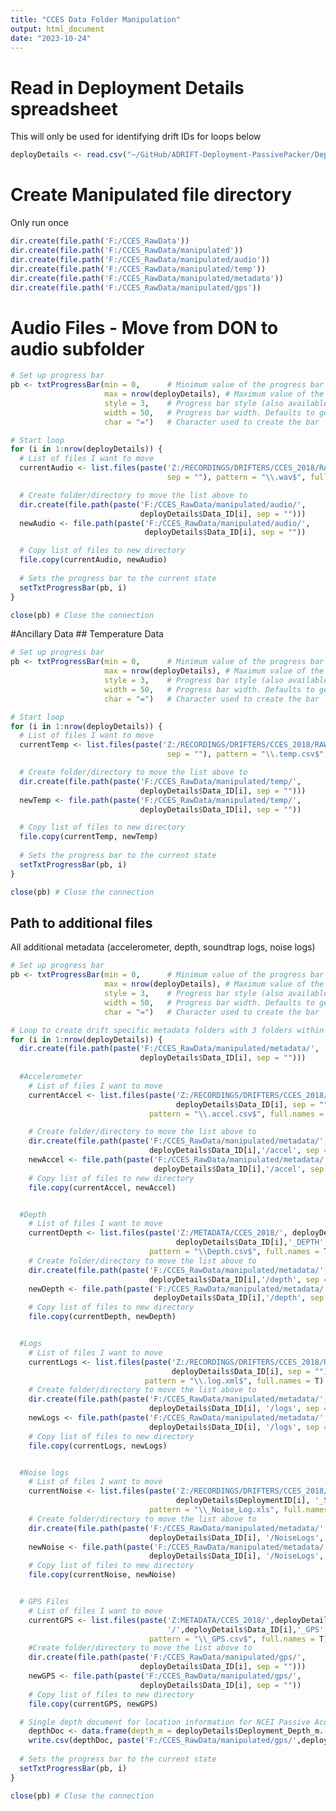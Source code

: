 ```yaml
---
title: "CCES Data Folder Manipulation"
output: html_document
date: "2023-10-24"
---
```

# Read in Deployment Details spreadsheet
This will only be used for identifying drift IDs for loops below
```r
deployDetails <- read.csv("~/GitHub/ADRIFT-Deployment-PassivePacker/DeploymentDetailsFiles/CCES_DeploymentDetails.csv")
```


# Create Manipulated file directory
Only run once 
```r
dir.create(file.path('F:/CCES_RawData'))
dir.create(file.path('F:/CCES_RawData/manipulated'))
dir.create(file.path('F:/CCES_RawData/manipulated/audio'))
dir.create(file.path('F:/CCES_RawData/manipulated/temp'))
dir.create(file.path('F:/CCES_RawData/manipulated/metadata'))
dir.create(file.path('F:/CCES_RawData/manipulated/gps'))
```


# Audio Files - Move from DON to audio subfolder
```r
# Set up progress bar
pb <- txtProgressBar(min = 0,      # Minimum value of the progress bar
                     max = nrow(deployDetails), # Maximum value of the progress bar
                     style = 3,    # Progress bar style (also available style = 1 and style = 2)
                     width = 50,   # Progress bar width. Defaults to getOption("width")
                     char = "=")   # Character used to create the bar

# Start loop
for (i in 1:nrow(deployDetails)) {
  # List of files I want to move
  currentAudio <- list.files(paste('Z:/RECORDINGS/DRIFTERS/CCES_2018/RAW/',deployDetails$Data_ID[i], 
                                   sep = ""), pattern = "\\.wav$", full.names = T)

  # Create folder/directory to move the list above to
  dir.create(file.path(paste('F:/CCES_RawData/manipulated/audio/',
                             deployDetails$Data_ID[i], sep = "")))
  newAudio <- file.path(paste('F:/CCES_RawData/manipulated/audio/',
                              deployDetails$Data_ID[i], sep = ""))

  # Copy list of files to new directory 
  file.copy(currentAudio, newAudio)
  
  # Sets the progress bar to the current state
  setTxtProgressBar(pb, i)
}

close(pb) # Close the connection
```


#Ancillary Data
## Temperature Data 
```r
# Set up progress bar
pb <- txtProgressBar(min = 0,      # Minimum value of the progress bar
                     max = nrow(deployDetails), # Maximum value of the progress bar
                     style = 3,    # Progress bar style (also available style = 1 and style = 2)
                     width = 50,   # Progress bar width. Defaults to getOption("width")
                     char = "=")   # Character used to create the bar

# Start loop
for (i in 1:nrow(deployDetails)) {
  # List of files I want to move
  currentTemp <- list.files(paste('Z:/RECORDINGS/DRIFTERS/CCES_2018/RAW/',deployDetails$Data_ID[i], 
                                   sep = ""), pattern = "\\.temp.csv$", full.names = T)

  # Create folder/directory to move the list above to
  dir.create(file.path(paste('F:/CCES_RawData/manipulated/temp/',
                             deployDetails$Data_ID[i], sep = "")))
  newTemp <- file.path(paste('F:/CCES_RawData/manipulated/temp/',
                             deployDetails$Data_ID[i], sep = ""))

  # Copy list of files to new directory 
  file.copy(currentTemp, newTemp)
  
  # Sets the progress bar to the current state
  setTxtProgressBar(pb, i)
}

close(pb) # Close the connection
```


## Path to additional files 
All additional metadata (accelerometer, depth, soundtrap logs, noise logs)
```r
# Set up progress bar
pb <- txtProgressBar(min = 0,      # Minimum value of the progress bar
                     max = nrow(deployDetails), # Maximum value of the progress bar
                     style = 3,    # Progress bar style (also available style = 1 and style = 2)
                     width = 50,   # Progress bar width. Defaults to getOption("width")
                     char = "=")   # Character used to create the bar

# Loop to create drift specific metadata folders with 3 folders within it (accelerometer, depth, soundtrap logs)
for (i in 1:nrow(deployDetails)) {
  dir.create(file.path(paste('F:/CCES_RawData/manipulated/metadata/',
                             deployDetails$Data_ID[i], sep = "")))
  
  #Accelerometer
    # List of files I want to move
    currentAccel <- list.files(paste('Z:/RECORDINGS/DRIFTERS/CCES_2018/RAW/',
                                     deployDetails$Data_ID[i], sep = ""),
                               pattern = "\\.accel.csv$", full.names = T)

    # Create folder/directory to move the list above to
    dir.create(file.path(paste('F:/CCES_RawData/manipulated/metadata/',
                               deployDetails$Data_ID[i],'/accel', sep = "")))
    newAccel <- file.path(paste('F:/CCES_RawData/manipulated/metadata/',
                                deployDetails$Data_ID[i],'/accel', sep = ""))
    # Copy list of files to new directory
    file.copy(currentAccel, newAccel)


  #Depth
    # List of files I want to move
    currentDepth <- list.files(paste('Z:/METADATA/CCES_2018/', deployDetails$Data_ID[i],'/',
                                     deployDetails$Data_ID[i],'_DEPTH', sep = ""),
                               pattern = "\\Depth.csv$", full.names = T)
    # Create folder/directory to move the list above to
    dir.create(file.path(paste('F:/CCES_RawData/manipulated/metadata/',
                               deployDetails$Data_ID[i],'/depth', sep = "")))
    newDepth <- file.path(paste('F:/CCES_RawData/manipulated/metadata/',
                                deployDetails$Data_ID[i],'/depth', sep = ""))
    # Copy list of files to new directory
    file.copy(currentDepth, newDepth)


  #Logs
    # List of files I want to move
    currentLogs <- list.files(paste('Z:/RECORDINGS/DRIFTERS/CCES_2018/RAW/',
                                    deployDetails$Data_ID[i], sep = ""),
                              pattern = "\\.log.xml$", full.names = T)
    # Create folder/directory to move the list above to
    dir.create(file.path(paste('F:/CCES_RawData/manipulated/metadata/',
                               deployDetails$Data_ID[i], '/logs', sep = "")))
    newLogs <- file.path(paste('F:/CCES_RawData/manipulated/metadata/',
                               deployDetails$Data_ID[i], '/logs', sep = ""))
    # Copy list of files to new directory
    file.copy(currentLogs, newLogs)


  #Noise logs
    # List of files I want to move
    currentNoise <- list.files(paste('Z:/RECORDINGS/DRIFTERS/CCES_2018/500Hz/DRIFT_',
                                     deployDetails$DeploymentID[i], '_500Hz', sep = ""),
                               pattern = "\\_Noise_Log.xls", full.names = T)
    # Create folder/directory to move the list above to
    dir.create(file.path(paste('F:/CCES_RawData/manipulated/metadata/',
                               deployDetails$Data_ID[i], '/NoiseLogs', sep = "")))
    newNoise <- file.path(paste('F:/CCES_RawData/manipulated/metadata/',
                               deployDetails$Data_ID[i], '/NoiseLogs', sep = ""))
    # Copy list of files to new directory
    file.copy(currentNoise, newNoise)


  # GPS Files
    # List of files I want to move
    currentGPS <- list.files(paste('Z:METADATA/CCES_2018/',deployDetails$Data_ID[i],
                                   '/',deployDetails$Data_ID[i],'_GPS', sep = ""),
                               pattern = "\\_GPS.csv$", full.names = T)
    #Create folder/directory to move the list above to
    dir.create(file.path(paste('F:/CCES_RawData/manipulated/gps/',
                             deployDetails$Data_ID[i], sep = "")))
    newGPS <- file.path(paste('F:/CCES_RawData/manipulated/gps/',
                             deployDetails$Data_ID[i], sep = ""))
    # Copy list of files to new directory
    file.copy(currentGPS, newGPS)

  # Single depth document for location information for NCEI Passive Acoustic Data Viewer Map 
    depthDoc <- data.frame(depth_m = deployDetails$Deployment_Depth_m.[i])
    write.csv(depthDoc, paste('F:/CCES_RawData/manipulated/gps/',deployDetails$Data_ID[i],'/',deployDetails$Data_ID[i],'_DeploymentDepth.csv', sep = ""), row.names = FALSE)
    
  # Sets the progress bar to the current state
  setTxtProgressBar(pb, i)
}

close(pb) # Close the connection
```

